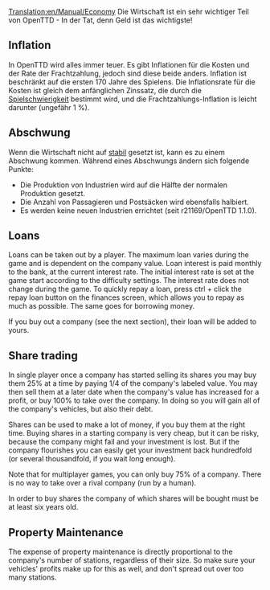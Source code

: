 [[Translation:en/Manual/Economy]]
{{de/Übersetzung|en/Manual/Economy|0}}
{{de/Manual/Inhaltsverzeichnis}}
Die Wirtschaft ist ein sehr wichtiger Teil von OpenTTD - In der Tat, denn Geld ist das wichtigste!

==Inflation==
In OpenTTD wird alles immer teuer. Es gibt Inflationen für die Kosten und der Rate der Frachtzahlung, jedoch sind diese beide anders. Inflation ist beschränkt auf die ersten 170 Jahre des Spielens. Die Inflationsrate für die Kosten ist gleich dem anfänglichen Zinssatz, die durch die [[de/Schwierigkeit|Spielschwierigkeit]] bestimmt wird, und die Frachtzahlungs-Inflation is leicht darunter (ungefähr 1 %).

==Abschwung==
Wenn die Wirtschaft nicht auf [[en/Archive/Manual/Settings/Difficulty|stabil]] gesetzt ist, kann es zu einem Abschwung kommen. Während eines Abschwungs ändern sich folgende Punkte:
* Die Produktion von Industrien wird auf die Hälfte der normalen Produktion gesetzt.
* Die Anzahl von Passagieren und Postsäcken wird ebensfalls halbiert.
* Es werden keine neuen Industrien errichtet (seit r21169/OpenTTD 1.1.0).

==Loans==
Loans can be taken out by a player. The maximum loan varies during the game and is dependent on the company value. Loan interest is paid monthly to the bank, at the current interest rate. The initial interest rate is set at the game start according to the difficulty settings. The interest rate does not change during the game.
To quickly repay a loan, press ctrl + click the repay loan button on the finances screen, which allows you to repay as much as possible. The same goes for borrowing money.

If you buy out a company (see the next section), their loan will be added to yours.

==Share trading==
In single player once a company has started selling its shares you may buy them 25% at a time by paying 1/4 of the company's labeled value. You may then sell them at a later date when the company's value has increased for a profit, or buy 100% to take over the company. In doing so you will gain all of the company's vehicles, but also their debt.

Shares can be used to make a lot of money, if you buy them at the right time. Buying shares in a starting company is very cheap, but it can be risky, because the company might fail and your investment is lost. But if the company flourishes you can easily get your investment back hundredfold (or several thousandfold, if you wait long enough).

Note that for multiplayer games, you can only buy 75% of a company. There is no way to take over a rival company (run by a human).

In order to buy shares the company of which shares will be bought must be at least six years old.

==Property Maintenance==

The expense of property maintenance is directly proportional to the company's number of stations, regardless of their size. So make sure your vehicles' profits make up for this as well, and don't spread out over too many stations.